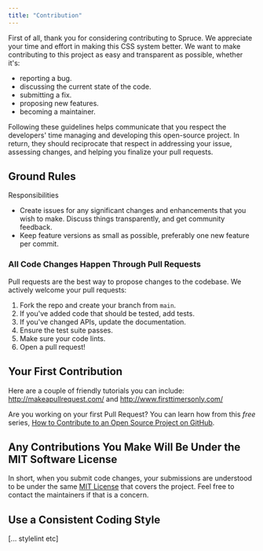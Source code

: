 ```yaml
---
title: "Contribution"
---
```


<p className="lead">First of all, thank you for considering contributing to Spruce. We appreciate your time and effort in making this CSS system better. We want to make contributing to this project as easy and transparent as possible, whether it's:</p>

- reporting a bug.
- discussing the current state of the code.
- submitting a fix.
- proposing new features.
- becoming a maintainer.

Following these guidelines helps communicate that you respect the developers' time managing and developing this open-source project. In return, they should reciprocate that respect in addressing your issue, assessing changes, and helping you finalize your pull requests.

## Ground Rules

Responsibilities
* Create issues for any significant changes and enhancements that you wish to make. Discuss things transparently, and get community feedback.
* Keep feature versions as small as possible, preferably one new feature per commit.

### All Code Changes Happen Through Pull Requests

Pull requests are the best way to propose changes to the codebase. We actively welcome your pull requests:

1. Fork the repo and create your branch from `main`.
2. If you've added code that should be tested, add tests.
3. If you've changed APIs, update the documentation.
4. Ensure the test suite passes.
5. Make sure your code lints.
6. Open a pull request!

## Your First Contribution

Here are a couple of friendly tutorials you can include: http://makeapullrequest.com/ and http://www.firsttimersonly.com/

Are you working on your first Pull Request? You can learn how from this *free* series, [How to Contribute to an Open Source Project on GitHub](https://app.egghead.io/playlists/how-to-contribute-to-an-open-source-project-on-github).

## Any Contributions You Make Will Be Under the MIT Software License

In short, when you submit code changes, your submissions are understood to be under the same [MIT License](http://choosealicense.com/licenses/mit/) that covers the project. Feel free to contact the maintainers if that is a concern.

## Use a Consistent Coding Style

[... stylelint etc]